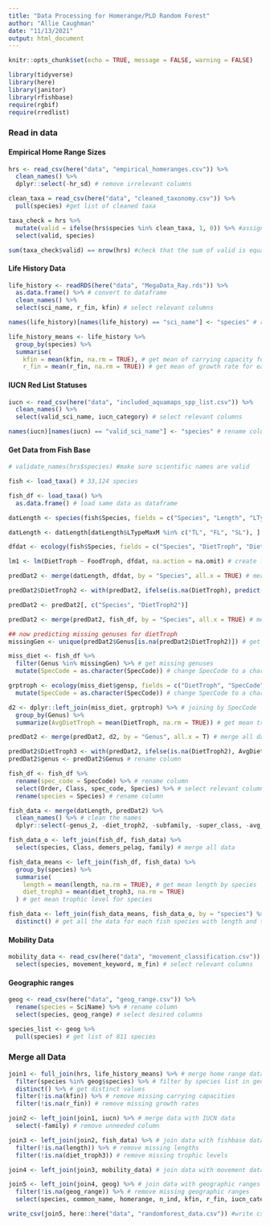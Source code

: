 ```yaml
---
title: "Data Processing for Homerange/PLD Random Forest"
author: "Allie Caughman"
date: "11/13/2021"
output: html_document
---
```


```r
knitr::opts_chunk$set(echo = TRUE, message = FALSE, warning = FALSE)

library(tidyverse)
library(here)
library(janitor)
library(rfishbase)
require(rgbif)
require(rredlist)
```

### Read in data

#### Empirical Home Range Sizes

```r
hrs <- read_csv(here("data", "empirical_homeranges.csv")) %>%
  clean_names() %>%
  dplyr::select(-hr_sd) # remove irrelevant columns

clean_taxa = read_csv(here("data", "cleaned_taxonomy.csv")) %>% 
  pull(species) #get list of cleaned taxa

taxa_check = hrs %>% 
  mutate(valid = ifelse(hrs$species %in% clean_taxa, 1, 0)) %>% #assign valid = 1 if hr species is in clean taxa list
  select(valid, species)

sum(taxa_check$valid) == nrow(hrs) #check that the sum of valid is equal to the number of rows in hrs
```

#### Life History Data

```r
life_history <- readRDS(here("data", "MegaData_Ray.rds")) %>%
  as.data.frame() %>% # convert to dataframe
  clean_names() %>%
  select(sci_name, r_fin, kfin) # select relevant columns

names(life_history)[names(life_history) == "sci_name"] <- "species" # rename column so that it matches empirical_homeranges.csv

life_history_means <- life_history %>%
  group_by(species) %>%
  summarise(
    kfin = mean(kfin, na.rm = TRUE), # get mean of carrying capacity for each species
    r_fin = mean(r_fin, na.rm = TRUE)) # get mean of growth rate for each species
```

#### IUCN Red List Statuses

```r
iucn <- read_csv(here("data", "included_aquamaps_spp_list.csv")) %>%
  clean_names() %>%
  select(valid_sci_name, iucn_category) # select relevant columns

names(iucn)[names(iucn) == "valid_sci_name"] <- "species" # rename column so that it matches homeranges.csv
```

#### Get Data from Fish Base

```r
# validate_names(hrs$species) #make sure scientific names are valid

fish <- load_taxa() # 33,124 species

fish_df <- load_taxa() %>%
  as.data.frame() # load same data as dataframe

datLength <- species(fish$Species, fields = c("Species", "Length", "LTypeMaxM", "DemersPelag", "FBname")) # get wanted information from fishbase

datLength <- datLength[datLength$LTypeMaxM %in% c("TL", "FL", "SL"), ] # subset to TL FL and SL lengths

dfdat <- ecology(fish$Species, fields = c("Species", "DietTroph", "DietSeTroph", "FoodTroph", "FoodSeTroph")) # get fish ecology information from fishbase

lm1 <- lm(DietTroph ~ FoodTroph, dfdat, na.action = na.omit) # create linear model to fill in missing trophic data

predDat2 <- merge(datLength, dfdat, by = "Species", all.x = TRUE) # merge length and tropic data

predDat2$DietTroph2 <- with(predDat2, ifelse(is.na(DietTroph), predict(lm1, newdata = data.frame(FoodTroph = FoodTroph)), DietTroph)) # replace NA trophic data with predictions from linear model

predDat2 <- predDat2[, c("Species", "DietTroph2")]

predDat2 <- merge(predDat2, fish_df, by = "Species", all.x = TRUE) # merge data with taxa information

## now predicting missing genuses for dietTroph
missingGen <- unique(predDat2$Genus[is.na(predDat2$DietTroph2)]) # get genuses with NA values

miss_diet <- fish_df %>%
  filter(Genus %in% missingGen) %>% # get missing genuses
  mutate(SpecCode = as.character(SpecCode)) # change SpecCode to a character

grptroph <- ecology(miss_diet$gensp, fields = c("DietTroph", "SpecCode")) %>% # get ecology data of species
  mutate(SpecCode = as.character(SpecCode)) # change SpecCode to a character

d2 <- dplyr::left_join(miss_diet, grptroph) %>% # joining by SpecCode
  group_by(Genus) %>%
  summarize(AvgDietTroph = mean(DietTroph, na.rm = TRUE)) # get mean trophic level by genus

predDat2 <- merge(predDat2, d2, by = "Genus", all.x = T) # merge all data

predDat2$DietTroph3 <- with(predDat2, ifelse(is.na(DietTroph2), AvgDietTroph, DietTroph2)) # replace missing trophic data with genus averages
predDat2$genus <- predDat2$Genus # rename column

fish_df <- fish_df %>%
  rename(spec_code = SpecCode) %>% # rename column
  select(Order, Class, spec_code, Species) %>% # select relevant columns
  rename(species = Species) # rename column

fish_data <- merge(datLength, predDat2) %>%
  clean_names() %>% # clean the names
  dplyr::select(-genus_2, -diet_troph2, -subfamily, -super_class, -avg_diet_troph, -order, -class) # merge all data and remove columns that are not relevant

fish_data_o <- left_join(fish_df, fish_data) %>%
  select(species, Class, demers_pelag, family) # merge all data

fish_data_means <- left_join(fish_df, fish_data) %>%
  group_by(species) %>%
  summarise(
    length = mean(length, na.rm = TRUE), # get mean length by species
    diet_troph3 = mean(diet_troph3, na.rm = TRUE)
  ) # get mean trophic level for species

fish_data <- left_join(fish_data_means, fish_data_o, by = "species") %>%
  distinct() # get all the data for each fish species with length and trophic level data
```

#### Mobility Data

```r
mobility_data <- read_csv(here("data", "movement_classification.csv")) %>%
  select(species, movement_keyword, m_fin) # select relevant columns
```

#### Geographic ranges

```r
geog <- read_csv(here("data", "geog_range.csv")) %>%
  rename(species = SciName) %>% # rename column
  select(species, geog_range) # select desired columns

species_list <- geog %>%
  pull(species) # get list of 811 species
```

### Merge all Data

```r
join1 <- full_join(hrs, life_history_means) %>% # merge home range data with life history data
  filter(species %in% geog$species) %>% # filter by species list in geog range data set
  distinct() %>% # get distinct values
  filter(!is.na(kfin)) %>% # remove missing carrying capacities
  filter(!is.na(r_fin)) # remove missing growth rates

join2 <- left_join(join1, iucn) %>% # merge data with IUCN data
  select(-family) # remove unneeded column

join3 <- left_join(join2, fish_data) %>% # join data with fishbase data
  filter(!is.na(length)) %>% # remove missing lengths
  filter(!is.na(diet_troph3)) # remove missing trophic levels

join4 <- left_join(join3, mobility_data) # join data with movement data

join5 <- left_join(join4, geog) %>% # join data with geographic ranges
  filter(!is.na(geog_range)) %>% # remove missing geographic ranges
  select(species, common_name, homerange, n_ind, kfin, r_fin, iucn_category, length, diet_troph3, Class, demers_pelag, family, movement_keyword, geog_range, m_fin) # select all desired columns

write_csv(join5, here::here("data", "randomforest_data.csv")) #write csv last written 10/11/2022
```
